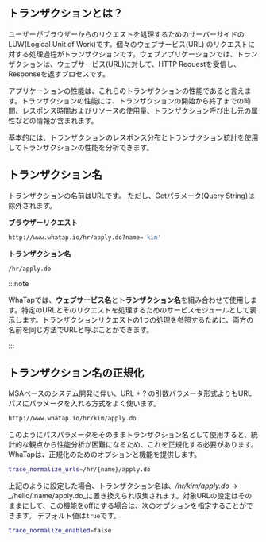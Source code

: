 ## トランザクションとは？

ユーザーがブラウザーからのリクエストを処理するためのサーバーサイドのLUW(Logical Unit of Work)です。個々のウェブサービス(URL) のリクエストに対する処理過程がトランザクションです。ウェブアプリケーションでは、トランザクションは、ウェブサービス(URL)に対して、HTTP Requestを受信し、Responseを返すプロセスです。

アプリケーションの性能は、これらのトランザクションの性能であると言えます。トランザクションの性能には、トランザクションの開始から終了までの時間、レスポンス時間およびリソースの使用量、トランザクション呼び出し元の属性などの情報が含まれます。

基本的には、トランザクションのレスポンス分布とトランザクション統計を使用してトランザクションの性能を分析できます。

## トランザクション名

トランザクションの名前はURLです。 ただし、Getパラメータ(Query String)は除外されます。

**ブラウザーリクエスト**

```bash
http://www.whatap.io/hr/apply.do?name='kim'
```

**トランザクション名**

```bash
/hr/apply.do
```

:::note

WhaTapでは、**ウェブサービス名**と**トランザクション名**を組み合わせて使用します。特定のURLとそのリクエストを処理するためのサービスモジュールとして表示します。トランザクションリクエストの1つの処理を参照するために、両方の名前を同じ方法でURLと呼ぶことができます。

:::

## トランザクション名の正規化

MSAベースのシステム開発に伴い、URL + ? の引数パラメータ形式よりもURLパスにパラメータを入れる方式をよく使います。

```bash
http://www.whatap.io/hr/kim/apply.do
```

このようにパスパラメータをそのままトランザクション名として使用すると、統計的な観点から性能分析が困難になるため、これを正規化する必要があります。WhaTapは、正規化のためのオプションと機能を提供します。

```bash title='whtap.conf'
trace_normalize_urls=/hr/{name}/apply.do
```

上記のように設定した場合、トランザクション名は、_/hr/kim/apply.do_ → _/hello/:name/apply.do_に置き換えられ収集されます。対象URLの設定はそのままにして、この機能をoffにする場合は、次のオプションを指定することができます。 デフォルト値は`true`です。

```bash title='whatap.conf'
trace_normalize_enabled=false
```
